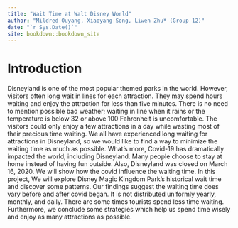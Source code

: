 ```yaml
--- 
title: "Wait Time at Walt Disney World"
author: "Mildred Ouyang, Xiaoyang Song, Liwen Zhu* (Group 12)"
date: "`r Sys.Date()`"
site: bookdown::bookdown_site
---
```

<script src="https://d3js.org/d3.v7.js"></script>

# Introduction
Disneyland is one of the most popular themed parks in the world. However, visitors often long wait in lines for each attraction. They may spend hours waiting and enjoy the attraction for less than five minutes. There is no need to mention possible bad weather; waiting in line when it rains or the temperature is below 32 or above 100 Fahrenheit is uncomfortable. The visitors could only enjoy a few attractions in a day while wasting most of their precious time waiting. We all have experienced long waiting for attractions in Disneyland, so we would like to find a way to minimize the waiting time as much as possible. What's more, Covid-19 has dramatically impacted the world, including Disneyland. Many people choose to stay at home instead of having fun outside. Also, Disneyland was closed on March 16, 2020. We will show how the covid influence the waiting time. In this project, We will explore Disney Magic Kingdom Park’s historical wait time and discover some patterns. Our findings suggest the waiting time does vary before and after covid began. It is not distributed uniformly yearly, monthly, and daily. There are some times tourists spend less time waiting. Furthermore, we conclude some strategies which help us spend time wisely and enjoy as many attractions as possible.  
